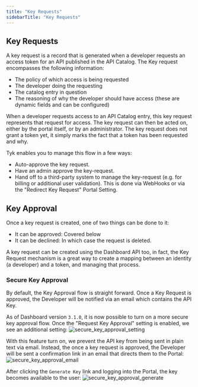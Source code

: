 ```yaml
---
title: "Key Requests"
sidebarTitle: "Key Requests"
---
```


## Key Requests

A key request is a record that is generated when a developer requests an access token for an API published in the API Catalog. The Key request encompasses the following information:

- The policy of which access is being requested
- The developer doing the requesting
- The catalog entry in question
- The reasoning of why the developer should have access (these are dynamic fields and can be configured)

When a developer requests access to an API Catalog entry, this key request represents that request for access. The key request can then be acted on, either by the portal itself, or by an administrator. The key request does not grant a token yet, it simply marks the fact that a token has been requested and why.

Tyk enables you to manage this flow in a few ways:

- Auto-approve the key request.
- Have an admin approve the key-request.
- Hand off to a third-party system to manage the key-request (e.g. for billing or additional user validation).  This is done via WebHooks or via the "Redirect Key Request" Portal Setting.

## Key Approval
Once a key request is created, one of two things can be done to it:

- It can be approved: Covered below
- It can be declined: In which case the request is deleted.

A key request can be created using the Dashboard API too, in fact, the Key Request mechanism is a great way to create a mapping between an identity (a developer) and a token, and managing that process.

### Secure Key Approval

By default, the Key Approval flow is straight forward.  Once a Key Request is approved, the Developer will be notified via an email which contains the API Key.

As of Dashboard version `3.1.0`, it is now possible to turn on a more secure key approval flow.  Once the "Request Key Approval" setting is enabled, we see an additional setting:
<img src="/img/dashboard/portal-management/secure_key_approval_setting.png" alt="secure_key_approval_setting" />

With this feature turn on, we prevent the API key from being sent in plain text via email.  Instead, the once a key request is approved, the Developer will be sent a confirmation link in an email that directs them to the Portal:
<img src="/img/dashboard/portal-management/secure_key_approval_email.png" alt="secure_key_approval_email" />

After clicking the `Generate Key` link and logging into the Portal, the key becomes available to the user:
<img src="/img/dashboard/portal-management/secure_key_approval_generate.png" alt="secure_key_approval_generate" />